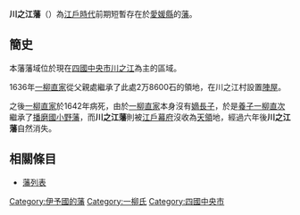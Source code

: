 '''川之江藩'''（{{jpn|j=川之江藩|hg=かわのえはん|rm=Kawanoe han|f=y}}）為[[江戶時代|江戶時代]]前期短暫存在於[[愛媛縣|愛媛縣]]的[[藩_(日本)|藩]]。

==簡史==
本藩藩域位於現在[[四國中央市|四國中央市]][[川之江市|川之江]]為主的區域。

1636年[[一柳直家|一柳直家]]從父親處繼承了此處2万8600石的領地，在川之江村設置[[陣屋|陣屋]]。

之後[[一柳直家|一柳直家]]於1642年病死，由於[[一柳直家|一柳直家]]本身沒有[[嫡長子|嫡長子]]，於是[[養子|養子]][[一柳直次|一柳直次]]繼承了[[播磨國|播磨國]][[小野藩|小野藩]]，而'''川之江藩'''則被[[江戶幕府|江戶幕府]]沒收為[[天領|天領]]地，經過六年後'''川之江藩'''自然消失。

==相關條目==
*[[藩列表|藩列表]]

{{DEFAULTSORT:Kawanoe-han}}

[[Category:伊予國的藩|Category:伊予國的藩]]
[[Category:一柳氏|Category:一柳氏]]
[[Category:四國中央市|Category:四國中央市]]